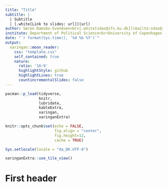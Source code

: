 ```yaml
---
title: "Title"
subtitle: |
  | Subtitle
  | [.white[Link to slides: url]](url)
author: Søren Damsbo-Svendsen<br>[.white[sdas@ifs.ku.dk]](mailto:sdas@ifs.ku.dk)
institute: Department of Political Science<br>University of Copenhagen
date: "`r format(Sys.time(), '%d %b %Y')`"
output:
  xaringan::moon_reader:
    css: "template.css"
    self_contained: true
    nature:
      ratio: '16:9'
      highlightStyle: github
      highlightLines: true
      countincrementalSlides: false
---
```


```r

pacman::p_load(tidyverse, 
               knitr, 
               lubridate, 
               kableExtra,
               xaringan,
               xaringanExtra)

knitr::opts_chunk$set(echo = FALSE, 
                      fig.align = "center", 
                      fig.height=12,
                      cache = TRUE)

Sys.setlocale(locale = "da_DK.UTF-8")

xaringanExtra::use_tile_view()

```

# First header

